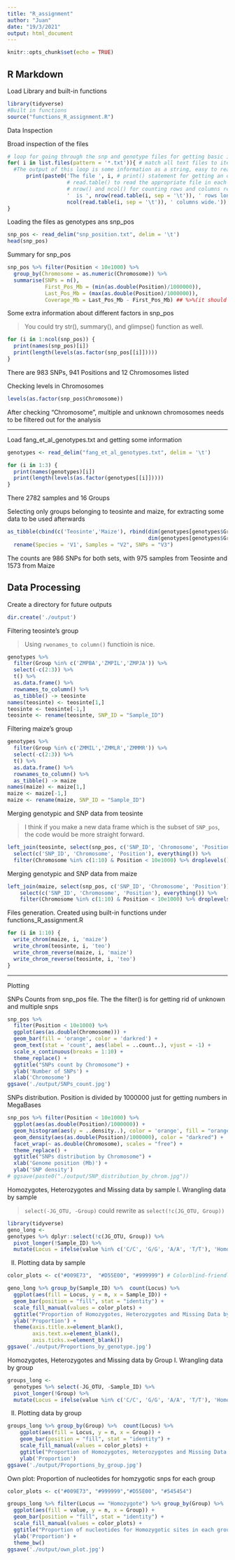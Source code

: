 ```yaml
---
title: "R_assignment"
author: "Juan"
date: "19/3/2021"
output: html_document
---
```


```r
knitr::opts_chunk$set(echo = TRUE)
```

## R Markdown
Load Library and built-in functions

```r
library(tidyverse)
#Built in functions
source("functions_R_assignment.R")
```

Data Inspection

Broad inspection of the files

```r
# loop for going through the snp and genotype files for getting basic info. Those are the only txt files in the wd
for( i in list.files(pattern = '*.txt')){ # match all text files to iterate through them
  #The output of this loop is some information as a string, easy to read.
      print(paste0('The file ', i, # print() statement for getting an output after the loop; paste0() to built the string   
                   # read.table() to read the appropriate file in each step of the loop
                   # nrow() and ncol() for counting rows and columns respectively in each step of the loop
                   '  is ', nrow(read.table(i, sep = '\t')), ' rows long and ', 
                   ncol(read.table(i, sep = '\t')), ' columns wide.'))
}

```
Loading the files as genotypes ans snp_pos

```r
snp_pos <- read_delim("snp_position.txt", delim = '\t')
head(snp_pos)
```


Summary for snp_pos

```r
snp_pos %>% filter(Position < 10e1000) %>% 
  group_by(Chromosome = as.numeric(Chromosome)) %>%  
  summarise(SNPs = n(),
            First_Pos_Mb = (min(as.double(Position)/1000000)), 
            Last_Pos_Mb = (max(as.double(Position)/1000000)),
            Coverage_Mb = Last_Pos_Mb - First_Pos_Mb) ## %>%(it should remove.)  

```
            
Some extra information about different factors in snp_pos

> You could try str(), summary(), and glimpse() function as well.

```r
for (i in 1:ncol(snp_pos)) {
  print(names(snp_pos)[i])
  print(length(levels(as.factor(snp_pos[[i]]))))
}
```
There are 983 SNPs, 941 Positions and 12 Chromosomes listed 
            
Checking levels in Chromosomes

```r
levels(as.factor(snp_pos$Chromosome))
```

After checking "Chromosome", multiple and unknown chromosomes needs to be filtered out for the analysis

-----------------

Load fang_et_al_genotypes.txt and getting some information
```r
genotypes <- read_delim("fang_et_al_genotypes.txt", delim = '\t')

for (i in 1:3) {
  print(names(genotypes)[i])
  print(length(levels(as.factor(genotypes[[i]]))))
}

```
There 2782 samples and 16 Groups 


Selecting only groups belonging to teosinte and maize, for extracting some data to be used afterwards

```r
as_tibble(cbind(c('Teosinte','Maize'), rbind(dim(genotypes[genotypes$Group %in% c('ZMPBA','ZMPIL','ZMPJA'),]), 
                                             dim(genotypes[genotypes$Group %in% c('ZMMIL','ZMMLR','ZMMMR'),])))) %>% 
  rename(Species = 'V1', Samples = "V2", SNPs = "V3")
```

The counts are 986 SNPs for both sets, with 975 samples from Teosinte and 1573 from Maize

## Data Processing ##

Create a directory for future outputs
```r
dir.create('./output')
```


Filtering teosinte's group

> Using `rwonames_to column()` functioin is nice.  

```r
genotypes %>% 
  filter(Group %in% c('ZMPBA','ZMPIL','ZMPJA')) %>% 
  select(-c(2:3)) %>% 
  t() %>% 
  as.data.frame() %>% 
  rownames_to_column() %>% 
  as_tibble() -> teosinte
names(teosinte) <- teosinte[1,]
teosinte <- teosinte[-1,]
teosinte <- rename(teosinte, SNP_ID = "Sample_ID")
```

Filtering maize's group

```r
genotypes %>% 
  filter(Group %in% c('ZMMIL','ZMMLR','ZMMMR')) %>% 
  select(-c(2:3)) %>% 
  t() %>% 
  as.data.frame() %>% 
  rownames_to_column() %>% 
  as_tibble() -> maize
names(maize) <- maize[1,]
maize <- maize[-1,]
maize <- rename(maize, SNP_ID = "Sample_ID")

```


Merging genotypic and SNP data from teosinte

> I think if you make a new data frame which is the subset of `SNP_pos`, the code would be more straight forward.

```r
left_join(teosinte, select(snp_pos, c('SNP_ID', 'Chromosome', 'Position')), by = "SNP_ID") %>%
  select(c('SNP_ID', 'Chromosome', 'Position'), everything()) %>% 
  filter(Chromosome %in% c(1:10) & Position < 10e1000) %>% droplevels() -> teosinte
```

Merging genotypic and SNP data from maize

```r
left_join(maize, select(snp_pos, c('SNP_ID', 'Chromosome', 'Position')), by = "SNP_ID") %>%
    select(c('SNP_ID', 'Chromosome', 'Position'), everything()) %>% 
    filter(Chromosome %in% c(1:10) & Position < 10e1000) %>% droplevels() -> maize
```

Files generation. Created using built-in functions under functions_R_assignment.R

```r

for (i in 1:10) {
  write_chrom(maize, i, 'maize')
  write_chrom(teosinte, i, 'teo')
  write_chrom_reverse(maize, i, 'maize')
  write_chrom_reverse(teosinte, i, 'teo')
}

```

---------------------
Plotting

SNPs Counts from snp_pos file. The the filter() is for getting rid of unknown and multiple snps 

```r
snp_pos %>% 
  filter(Position < 10e1000) %>% 
  ggplot(aes(as.double(Chromosome))) +
  geom_bar(fill = 'orange', color = 'darkred') + 
  geom_text(stat = 'count', aes(label = ..count..), vjust = -1) +
  scale_x_continuous(breaks = 1:10) +
  theme_replace() +
  ggtitle("SNPs count by Chromosome") +
  ylab('Number of SNPs') +
  xlab('Chromosome') 
ggsave('./output/SNPs_count.jpg')
```

SNPs distribution. Position is divided by 1000000 just for getting numbers in MegaBases

```r
snp_pos %>% filter(Position < 10e1000) %>% 
  ggplot(aes(as.double(Position)/1000000)) +
  geom_histogram(aes(y = ..density..), color = 'orange', fill = "orange", alpha = 0.4, bins = 20) + 
  geom_density(aes(as.double(Position)/1000000), color = "darkred") + 
  facet_wrap(~ as.double(Chromosome), scales = "free") +
  theme_replace() +
  ggtitle("SNPs distribution by Chromosome") +
  xlab('Genome position (Mb)') +
  ylab('SNP density')
# ggsave(paste0("./output/SNP_distribution_by_chrom.jpg"))
```

Homozygotes, Heterozygotes and Missing data by sample
I. Wrangling data by sample

> `select(-JG_OTU, -Group)` could rewrite as `select(!c(JG_OTU, Group))` 
  


```r
library(tidyverse)
geno_long <- 
genotypes %>% dplyr::select(!c(JG_OTU, Group)) %>%   
  pivot_longer(!Sample_ID) %>% 
  mutate(Locus = ifelse(value %in% c('C/C', 'G/G', 'A/A', 'T/T'), 'Homozygote', ifelse(value == '?/?', 'MD', 'Heterozygote')))

```


II. Plotting data by sample

```r
color_plots <- c("#009E73",  "#D55E00", "#999999") # Colorblind-friendly colors for plots

geno_long %>% group_by(Sample_ID) %>%  count(Locus) %>% 
  ggplot(aes(fill = Locus, y = n, x = Sample_ID)) +
  geom_bar(position = "fill", stat = "identity") +
  scale_fill_manual(values = color_plots) +
  ggtitle("Proportion of Homozygotes, Heterozygotes and Missing Data by Genotype ") +
  ylab('Proportion') +
  theme(axis.title.x=element_blank(),
        axis.text.x=element_blank(),
        axis.ticks.x=element_blank())
ggsave('./output/Proportions_by_genotype.jpg')
```


Homozygotes, Heterozygotes and Missing data by Group
I. Wrangling data by group

```r
groups_long <- 
  genotypes %>% select(-JG_OTU, -Sample_ID) %>%   
  pivot_longer(!Group) %>% 
  mutate(Locus = ifelse(value %in% c('C/C', 'G/G', 'A/A', 'T/T'), 'Homozygote', ifelse(value == '?/?', 'MD', 'Heterozygote')))  
```


II. Plotting data by group
```r
groups_long %>% group_by(Group) %>%  count(Locus) %>% 
    ggplot(aes(fill = Locus, y = n, x = Group)) +
    geom_bar(position = "fill", stat = "identity") +
    scale_fill_manual(values = color_plots) +
    ggtitle("Proportion of Homozygotes, Heterozygotes and Missing Data by Group ") +
    ylab('Proportion') 
ggsave('./output/Proportions_by_group.jpg')
```

Own plot: Proportion of nucleotides for homzygotic snps for each group

```r
color_plots <- c("#009E73", "#999999","#D55E00", "#545454")

groups_long %>% filter(Locus == "Homozygote") %>% group_by(Group) %>%  count(value) %>% 
  ggplot(aes(fill = value, y = n, x = Group)) +
  geom_bar(position = "fill", stat = "identity") +
  scale_fill_manual(values = color_plots) +
  ggtitle("Proportion of nucleotides for Homozygotic sites in each group") +
  ylab('Proportion') +
  theme_bw()
ggsave('./output/own_plot.jpg')
```

